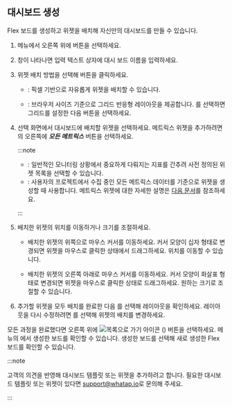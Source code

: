 ## 대시보드 생성

Flex 보드를 생성하고 위젯을 배치해 자신만의 대시보드를 만들 수 있습니다.

1. <Cmdname sid="side_flexboard" className="uitext" /> 메뉴에서 오른쪽 위에 <Cmdname sid="create_dashboard" className="uitext" /> 버튼을 선택하세요.

1. <Cmdname sid="create_dashboard" className="uitext" /> 창이 나타나면 <Cmdname sid="name" className="uitext" /> 입력 텍스트 상자에 대시 보드 이름을 입력하세요.

1. 위젯 배치 방법을 선택해 <Cmdname sid="create_dashboard" className="uitext" /> 버튼을 클릭하세요.

    * <Cmdname sid="fixed_flexboard" className="uitext" />: 픽셀 기반으로 자유롭게 위젯을 배치할 수 있습니다.

    * <Cmdname sid="flexible_flexboard" className="uitext" />: 브라우저 사이즈 기준으로 그리드 반응형 레이아웃을 제공합니다. <Cmdname sid="flexible_flexboard" className="uitext" />를 선택하면 그리드를 설정한 다음 <Cmdname sid="create_dashboard" className="uitext" /> 버튼을 선택하세요.

1. <Cmdname sid="widget_template" className="uitext" /> 선택 화면에서 대시보드에 배치할 위젯을 선택하세요. 메트릭스 위젯을 추가하려면 <Cmdname sid="widget_template" className="uitext" />의 오른쪽에 ***모든 메트릭스*** 버튼을 선택하세요.

    :::note

    * <Cmdname sid="widget_template" className="uitext" />: 일반적인 모니터링 상황에서 중요하게 다뤄지는 지표를 간추려 사전 정의된 위젯 목록을 선택할 수 있습니다.
    * <Cmdname sid="all_metrics" className="uitext" />: 사용자의 프로젝트에서 수집 중인 모든 메트릭스 데이터를 기준으로 위젯을 생성할 때 사용합니다. 메트릭스 위젯에 대한 자세한 설명은 [다음 문서](flexboard-metric-widget)를 참조하세요.
    
    :::

1. 배치한 위젯의 위치를 이동하거나 크기를 조절하세요.

    * 배치한 위젯의 위쪽으로 마우스 커서를 이동하세요. 커서 모양이 십자 형태로 변경되면 위젯을 마우스로 클릭한 상태에서 드래그하세요. 위치를 이동할 수 있습니다.

    * 배치한 위젯의 오른쪽 아래로 마우스 커서를 이동하세요. 커서 모양이 화살표 형태로 변경되면 위젯을 마우스로 클릭한 상태로 드래그하세요. 원하는 크기로 조절할 수 있습니다.

1. 추가할 위젯을 모두 배치를 완료한 다음 <Cmdname sid="view_mode" className="uitext" />를 선택해 레이아웃을 확인하세요. 레이아웃을 다시 수정하려면 <Cmdname sid="edit_mode" className="uitext" />를 선택해 위젯의 배치를 변경하세요.

모든 과정을 완료했다면 오른쪽 위에 ![목록으로 가기 아이콘](/img/ico-exit.svg) (<Cmdname sid="go_to_list" className="uitext" />) 버튼을 선택하세요. <Cmdname sid="side_flexboard" className="uitext" /> 메뉴의 <Cmdname sid="dashboard_list" className="uitext" />에서 생성한 보드를 확인할 수 있습니다. 생성한 보드를 선택해 새로 생성한 Flex 보드를 확인할 수 있습니다.

:::note

고객의 의견을 반영해 대시보드 템플릿 또는 위젯을 추가하려고 합니다. 필요한 대시보드 템플릿 또는 위젯이 있다면 [support@whatap.io](mailto:support@whatap.io)로 문의해 주세요.

:::